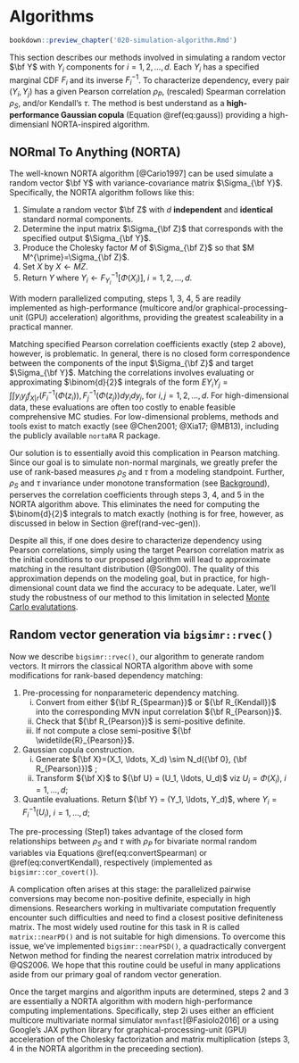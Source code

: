 # Algorithms {#algorithms}

```r
bookdown::preview_chapter('020-simulation-algorithm.Rmd')
```

This section describes our methods involved in simulating a random vector $\bf Y$ with $Y_i$ components for $i=1,2,\ldots,d$.
Each $Y_i$ has a specified marginal CDF $F_i$ and its inverse $F^{-1}_i$.
To characterize dependency, every pair $(Y_i, Y_j)$ has a given Pearson correlation $\rho_P$, (rescaled) Spearman correlation $\rho_S$, and/or Kendall's $\tau$.
The method is best understand as a **high-performance Gaussian copula** (Equation \@ref(eq:gauss)) providing a high-dimensianl NORTA-inspired algorithm.

## NORmal To Anything (NORTA)

The well-known NORTA algorithm [@Cario1997] can be used simulate a random vector $\bf Y$ with variance-covariance matrix $\Sigma_{\bf Y}$.
Specifically, the NORTA algorithm follows like this:

1. Simulate a random vector $\bf Z$ with $d$ **independent** and **identical** standard normal components.
2. Determine the input matrix $\Sigma_{\bf Z}$ that corresponds with the specified output $\Sigma_{\bf Y}$.
3. Produce the Cholesky factor $M$ of $\Sigma_{\bf Z}$ so that $M M^{\prime}=\Sigma_{\bf Z}$.
4. Set $X$ by $X \gets MZ$.
5. $\text{Return} \; Y \; \text{where} \; Y_i \gets F_{Y_i}^{-1}[\Phi(X_i)], \; i=1,2,...,d$.

With modern parallelized computing, steps 1, 3, 4, 5 are readily implemented as high-performance (multicore and/or graphical-processing-unit (GPU) acceleration) algorithms, providing the greatest scaleability in a practical manner.

Matching specified Pearson correlation coefficients exactly (step 2 above), however, is problematic.
In general, there is no closed form correspondence between the components of the input $\Sigma_{\bf Z}$ and target $\Sigma_{\bf Y}$.
Matching the correlations involves evaluating or approximating $\binom{d}{2}$ integrals of the form $EY_iY_j = \int \int y_i y_j f_{X|r}(F_i^{-1}(\Phi(z_i)), F_j^{-1}(\Phi(z_j))dy_idy_j$, for $i,j=1,2,\ldots,d$.
For high-dimensional data, these evaluations are often too costly to enable feasible comprehensive MC studies.
For low-dimensional problems, methods and tools exist to match exactly (see @Chen2001; @Xia17; @MB13), including the publicly available `nortaRA` R package.

Our solution is to essentially avoid this complication in Pearson matching.
Since our goal is to simulate non-normal marginals, we greatly prefer the use of rank-based measures $\rho_S$ and $\tau$ from a modeling standpoint.
Further, $\rho_S$ and $\tau$ invariance under monotone transformation (see [Background](#background)), perserves the correlation coefficients through steps 3, 4, and 5 in the NORTA algorithm above.
This eliminates the need for computing the $\binom{d}{2}$ integrals to match exactly (nothing is for free, however, as discussed in below in Section \@ref(rand-vec-gen)).

Despite all this, if one does desire to characterize dependency using Pearson correlations, simply using the target Pearson correlation matrix as the initial conditions to our proposed algorithm will lead to approximate matching in the resultant distribution (@Song00).
The quality of this approximation depends on the modeling goal, but in practice, for high-dimensional count data we find the accuracy to be adequate.
Later, we'll study the robustness of our method to this limitation in selected [Monte Carlo evalutations]({#simulations}).

## Random vector generation via `bigsimr::rvec()` {#rand-vec-gen}

Now we describe `bigsimr::rvec()`, our algorithm to generate random vectors.
It mirrors the classical NORTA algorithm above with some modifications for rank-based dependency matching:

1. Pre-processing for nonparameteric dependency matching.  
	(i) Convert from either ${\bf R_{Spearman}}$ or ${\bf R_{Kendall}}$ into the corresponding MVN input correlation ${\bf R_{Pearson}}$.
	(ii) Check that ${\bf R_{Pearson}}$ is semi-positive definite.  
	(iii) If not compute a close semi-positive ${\bf \widetilde{R}_{Pearson}}$.  
2. Gaussian copula construction.
	(i) Generate ${\bf X}=(X_1, \ldots, X_d) \sim N_d({\bf 0}, {\bf R_{Pearson}})$ ;  
	(ii) Transform ${\bf X}$ to ${\bf U} = (U_1, \ldots,  U_d)$ viz $U_i=\Phi(X_i)$, $i=1, \ldots, d$;  
3. Quantile evaluations.
	Return ${\bf Y}  = (Y_1, \ldots,  Y_d)$, where $Y_i=F_i^{-1}(U_i)$, $i=1, \ldots, d$;  

The pre-processing (Step1) takes advantage of the closed form relationships between $\rho_S$ and $\tau$ with $\rho_P$ for bivariate normal random variables via Equations \@ref(eq:convertSpearman) or \@ref(eq:convertKendall), respectively (implemented as `bigsimr::cor_covert()`).

A complication often arises at this stage: the parallelized pairwise conversions may become non-positive definite, especially in high dimensions.
Researchers working in multivariate computation frequently encounter such difficulties and need to find a closest positive definiteness matrix.
The most widely used routine for this task in R is called `matrix::nearPD()` and is not suitable for high dimensions.
To overcome this issue, we've implemented `bigsimr::nearPSD()`, a quadractically convergent Netwon method for finding the nearest correlation matrix introduced by @QS2006.
We hope that this routine could be useful in many applications aside from our primary goal of random vector generation.

Once the target margins and algorithm inputs are determined, steps 2 and 3 are essentially a NORTA algorithm with modern high-performance computing implementations.
Specifically, step 2i uses either an efficient multicore multivariate normal simulator `mvnfast`[@Fasiolo2016] or a using Google's JAX python library for graphical-processing-unit (GPU) acceleration of the Cholesky factorization and matrix multiplication (steps 3, 4 in the NORTA algorithm in the preceeding section).

<!-- 
## Other high-performance `bigsimr` algorithms

<mark> ALEX, briefly discuss other algorithms here </mark>
- `cor_bounds()`  
- `cor_fast()`  
- `cor_nearPSD()`  

For discrete marginals, achieving a target Spearman correlation under this scheme is possible by using components from Equation \@ref(eq:spearmanRescaled) to further adjust the input correlation matrix. Let the unscaled Spearman correlation coefficients be $\rho_{s} \left(Y_{i}, Y_{i^\prime}\right)$ for two marginal distributions and divide the target correlation by the product in the denominator of Equation \@ref(eq:spearmanRescaled). Let these adjustment factors be denoted as $a_i = \left[ 1 - \sum_y p_i(y)^3 \right]^{1/2}$ and specifically rescale the target Spearman correlation matrix by

\begin{equation}
(\#eq:convertSpearmanDiscrete)
\rho_{rs} \left(Y_{i}, Y_{i^\prime}\right) = \frac{\rho_{s} \left(Y_{i}, Y_{i^\prime}\right)}{a_i \times a_{i^\prime}}.
\end{equation}

In a similar fashion, we rescale Kendall's $\tau$ to adjust the input correlation matrix. The conversion formula is given by

\begin{equation}
(\#eq:convertKendallDiscrete)
\rho_{rs} \left(Y_{i}, Y_{i^\prime}\right) = \frac{\rho_{s} \left(Y_{i}, Y_{i^\prime}\right)}{a_i \times a_{i^\prime}}.
\end{equation}

your comment -->
